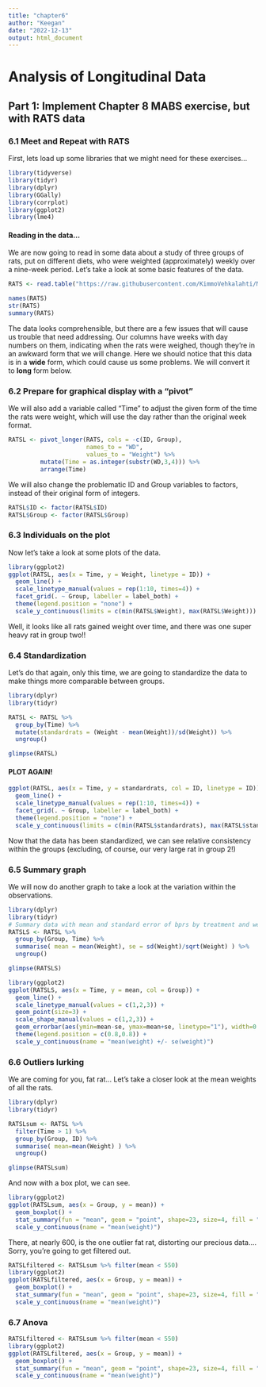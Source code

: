 ```yaml
---
title: "chapter6"
author: "Keegan"
date: "2022-12-13"
output: html_document
---
```


# Analysis of Longitudinal Data

## Part 1: Implement Chapter 8 MABS exercise, but with **RATS** data

### 6.1 Meet and Repeat with RATS

First, lets load up some libraries that we might need for these exercises... 

```r

library(tidyverse)
library(tidyr)
library(dplyr)
library(GGally)
library(corrplot)
library(ggplot2)
library(lme4)

```


#### Reading in the data...

We are now going to read in some data about a study of three groups of rats, put on different diets, who were weighted (approximately) weekly over a nine-week period. Let's take a look at some basic features of the data. 

```r
RATS <- read.table("https://raw.githubusercontent.com/KimmoVehkalahti/MABS/master/Examples/data/rats.txt", header = TRUE, sep = '\t')

names(RATS)
str(RATS)
summary(RATS)

```

The data looks comprehensible, but there are a few issues that will cause us trouble that need addressing. Our columns have weeks with day numbers on them, indicating when the rats were weighed, though they're in an awkward form that we will change. Here we should notice that this data is in a **wide** form, which could cause us some problems. We will convert it to **long** form below.


### 6.2 Prepare for graphical display with a "pivot" 

We will also add a variable called "Time" to adjust the given form of the time the rats were weight, which will use the day rather than the original week format. 

```r

RATSL <- pivot_longer(RATS, cols = -c(ID, Group), 
                      names_to = "WD",
                      values_to = "Weight") %>% 
         mutate(Time = as.integer(substr(WD,3,4))) %>%
         arrange(Time)

```

We will also change the problematic ID and Group variables to factors, instead of their original form of integers.

```r

RATSL$ID <- factor(RATSL$ID)
RATSL$Group <- factor(RATSL$Group)

```

### 6.3 Individuals on the plot

Now let's take a look at some plots of the data.

```r

library(ggplot2)
ggplot(RATSL, aes(x = Time, y = Weight, linetype = ID)) +
  geom_line() +
  scale_linetype_manual(values = rep(1:10, times=4)) +
  facet_grid(. ~ Group, labeller = label_both) +
  theme(legend.position = "none") + 
  scale_y_continuous(limits = c(min(RATSL$Weight), max(RATSL$Weight)))

```

Well, it looks like all rats gained weight over time, and there was one super heavy rat in group two!!

### 6.4 Standardization

Let's do that again, only this time, we are going to standardize the data to make things more comparable between groups. 

```r

library(dplyr)
library(tidyr)

RATSL <- RATSL %>%
  group_by(Time) %>%
  mutate(standardrats = (Weight - mean(Weight))/sd(Weight)) %>%
  ungroup()

glimpse(RATSL)

```

#### PLOT AGAIN!



```r

ggplot(RATSL, aes(x = Time, y = standardrats, col = ID, linetype = ID)) +
  geom_line() +
  scale_linetype_manual(values = rep(1:10, times=4)) +
  facet_grid(. ~ Group, labeller = label_both) +
  theme(legend.position = "none") + 
  scale_y_continuous(limits = c(min(RATSL$standardrats), max(RATSL$standardrats)))

```

Now that the data has been standardized, we can see relative consistency within the groups (excluding, of course, our very large rat in group 2!)


### 6.5 Summary graph

We will now do another graph to take a look at the variation within the observations. 

```r

library(dplyr)
library(tidyr)
# Summary data with mean and standard error of bprs by treatment and week 
RATSLS <- RATSL %>%
  group_by(Group, Time) %>%
  summarise( mean = mean(Weight), se = sd(Weight)/sqrt(Weight) ) %>%
  ungroup()

glimpse(RATSLS)

library(ggplot2)
ggplot(RATSLS, aes(x = Time, y = mean, col = Group)) +
  geom_line() +
  scale_linetype_manual(values = c(1,2,3)) +
  geom_point(size=3) +
  scale_shape_manual(values = c(1,2,3)) +
  geom_errorbar(aes(ymin=mean-se, ymax=mean+se, linetype="1"), width=0.3) +
  theme(legend.position = c(0.8,0.8)) +
  scale_y_continuous(name = "mean(weight) +/- se(weight)")

```

### 6.6 Outliers lurking

We are coming for you, fat rat... Let's take a closer look at the mean weights of all the rats.

```r

library(dplyr)
library(tidyr)

RATSLsum <- RATSL %>%
  filter(Time > 1) %>%
  group_by(Group, ID) %>%
  summarise( mean=mean(Weight) ) %>%
  ungroup()

glimpse(RATSLsum)

```

And now with a box plot, we can see.

```r
library(ggplot2)
ggplot(RATSLsum, aes(x = Group, y = mean)) +
  geom_boxplot() +
  stat_summary(fun = "mean", geom = "point", shape=23, size=4, fill = "white") +
  scale_y_continuous(name = "mean(weight)")

```

There, at nearly 600, is the one outlier fat rat, distorting our precious data.... Sorry, you're going to get filtered out. 

```r
RATSLfiltered <- RATSLsum %>% filter(mean < 550)
library(ggplot2)
ggplot(RATSLfiltered, aes(x = Group, y = mean)) +
  geom_boxplot() +
  stat_summary(fun = "mean", geom = "point", shape=23, size=4, fill = "white") +
  scale_y_continuous(name = "mean(weight)")
```

### 6.7 Anova

```r
RATSLfiltered <- RATSLsum %>% filter(mean < 550)
library(ggplot2)
ggplot(RATSLfiltered, aes(x = Group, y = mean)) +
  geom_boxplot() +
  stat_summary(fun = "mean", geom = "point", shape=23, size=4, fill = "white") +
  scale_y_continuous(name = "mean(weight)")
```


